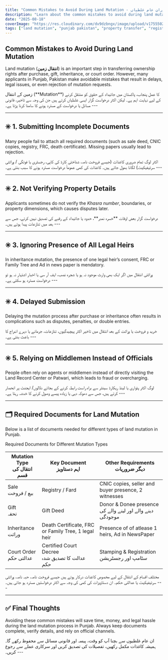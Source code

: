 ```yaml
---
title: "Common Mistakes to Avoid During Land Mutation - زمین کے انتقال کے دوران عام غلطیاں"
description: "Learn about the common mistakes to avoid during land mutation in Punjab, Pakistan. زمین کے انتقال کے دوران عام غلطیوں کے بارے میں جانیں۔"
date: "2025-08-18"
coverImage: "https://res.cloudinary.com/dv9dzbngx/image/upload/v1755502431/blogs/common_mistakes_geaqsr.png"
tags: ["land mutation", "punjab pakistan", "property transfer", "registry", "court decree"]
---
```


## Common Mistakes to Avoid During Land Mutation  

Land mutation (**انتقال زمین**) is an important step in transferring ownership rights after purchase, gift, inheritance, or court order. However, many applicants in Punjab, Pakistan make avoidable mistakes that result in delays, legal issues, or even rejection of mutation requests.  

<div className="section-spacing">
  <Urdu>
    زمین کے انتقال (**Mutation**) کا عمل پنجاب، پاکستان میں جائیداد کے حقوق کو منتقل کرنے کے لیے نہایت اہم ہے۔ لیکن اکثر درخواست گزار ایسی غلطیاں کرتے ہیں جن کی وجہ سے تاخیر، قانونی مسائل یا درخواست کے مسترد ہونے کا سامنا کرنا پڑتا ہے۔
  </Urdu>
  ---
</div>

---

## ✳️ 1. Submitting Incomplete Documents  

Many people fail to attach all required documents (such as sale deed, CNIC copies, registry, FRC,  death certificate). Missing papers usually lead to rejection.  

<div className="section-spacing">
  <Urdu>
    اکثر لوگ تمام ضروری کاغذات (جیسے فروخت نامہ، شناختی کارڈ کی کاپی، رجسٹری یا فوتگی / وراثتی سرٹیفیکیٹ) لگانا بھول جاتے ہیں۔ کاغذات کی کمی عموماً درخواست مسترد ہونے کا سبب بنتی ہے۔
  </Urdu>
  ---
</div>

---

## ✳️ 2. Not Verifying Property Details  

Applicants sometimes do not verify the *Khasra number*, boundaries, or property dimensions, which causes disputes later.  

<div className="section-spacing">
  <Urdu>
    درخواست گزار بعض اوقات **خسرہ نمبر**، حدود یا جائیداد کے رقبے کی تصدیق نہیں کرتے، جس سے بعد میں تنازعات پیدا ہوتے ہیں۔
  </Urdu>
  ---
</div>

---

## ✳️ 3. Ignoring Presence of All Legal Heirs  

In inheritance mutation, the presence of one legal heir’s consent, FRC or Family Tree and Ad in news paper is mendatory.  

<div className="section-spacing">
  <Urdu>
    وراثتی انتقال میں اگر ایک بھی وارث موجود نہ ہو یا شجرہ نصب، ایف آر سی یا اخبار اشتہار نہ ہو تو درخواست مسترد ہو سکتی ہے۔
  </Urdu>
  ---
</div>

---

## ✳️ 4. Delayed Submission  

Delaying the mutation process after purchase or inheritance often results in complications such as disputes, penalties, or double entries.  

<div className="section-spacing">
  <Urdu>
    خرید و فروخت یا وراثت کے بعد انتقال میں تاخیر اکثر پیچیدگیوں، تنازعات، جرمانے یا دہرے اندراج کا باعث بنتی ہے۔
  </Urdu>
  ---
</div>

---

## ✳️ 5. Relying on Middlemen Instead of Officials  

People often rely on agents or middlemen instead of directly visiting the Land Record Center or Patwari, which leads to fraud or overcharging.  

<div className="section-spacing">
  <Urdu>
    لوگ اکثر پٹواری یا لینڈ ریکارڈ سینٹر سے براہ راست رابطہ کرنے کے بجائے دلالوں/ ایجنٹ پر انحصار کرتے ہیں، جس سے دھوکہ دہی یا زیادہ پیسے وصول کرنے کا خدشہ رہتا ہے۔
  </Urdu>
  ---
</div>

---

## 🗂️ Required Documents for Land Mutation  

Below is a list of documents needed for different types of land mutation in Punjab.  

<div className="overflow-x-auto">
  <div className="min-w-full flex flex-col items-center">
    <span className="text-center text-lg font-semibold mb-4">
      Required Documents for Different Mutation Types 
    </span>
    <table className="table-auto border-collapse border border-gray-300 w-full max-w-4xl text-sm text-left">
      <thead>
        <tr className="bg-gray-100">
          <th className="border border-gray-300 px-4 py-2">Mutation Type<br/><span className='text-xs md:text-base text-nafees'>انتقال کی قسم</span></th>
          <th className="border border-gray-300 px-4 py-2">Key Document<br/><span className='text-xs md:text-base text-nafees'>اہم دستاویز</span></th>
          <th className="border border-gray-300 px-4 py-2">Other Requirements<br/><span className='text-xs md:text-base text-nafees'>دیگر ضروریات</span></th>
        </tr>
      </thead>
      <tbody>
        <tr>
          <td className="border border-gray-300 px-4 py-2">Sale<br/>بیع / فروخت</td>
          <td className="border border-gray-300 px-4 py-2">Registry / Fard</td>
          <td className="border border-gray-300 px-4 py-2">CNIC copies, seller and buyer presence, 2 witnesses</td>
        </tr>
        <tr>
          <td className="border border-gray-300 px-4 py-2">Gift<br/>تحفہ</td>
          <td className="border border-gray-300 px-4 py-2">Gift Deed</td>
          <td className="border border-gray-300 px-4 py-2">Donor & Donee presence<br/>دینے والے اور لینے والے کی موجودگی</td>
        </tr>
        <tr>
          <td className="border border-gray-300 px-4 py-2">Inheritance<br/>وراثت</td>
          <td className="border border-gray-300 px-4 py-2">Death Certificate, FRC or Family Tree, 1 legal heir</td>
          <td className="border border-gray-300 px-4 py-2">Presence of of atlease 1 heirs, Ad in NewsPaper</td>
        </tr>
        <tr>
          <td className="border border-gray-300 px-4 py-2">Court Order<br/>عدالتی حکم</td>
          <td className="border border-gray-300 px-4 py-2">Certified Court Decree<br/>عدالت کا تصدیق شدہ حکم</td>
          <td className="border border-gray-300 px-4 py-2">Stamping & Registration<br/>سٹامپ اور رجسٹریشن</td>
        </tr>
      </tbody>
    </table>
  </div>
</div>

<div className="section-spacing">
  <Urdu>
    مختلف اقسام کے انتقال کے لیے مخصوص کاغذات درکار ہوتے ہیں جیسے فروخت نامہ، حبہ نامہ، وراثتی سرٹیفیکیٹ یا عدالتی حکم۔ ان دستاویزات کی کمی کی وجہ سے اکثر درخواستیں مسترد ہو جاتی ہیں۔
  </Urdu>
  ---
</div>

---

## ✅ Final Thoughts  

Avoiding these common mistakes will save time, money, and legal hassle during the land mutation process in Punjab. Always keep documents complete, verify details, and rely on official channels.  

<div className="section-spacing">
  <Urdu>
    ان عام غلطیوں سے بچنا آپ کو وقت، پیسہ اور قانونی مسائل سے محفوظ رکھے گا۔ ہمیشہ کاغذات مکمل رکھیں، تفصیلات کی تصدیق کریں اور سرکاری عملے سے رجوع کریں۔
  </Urdu>
  ---
</div>
